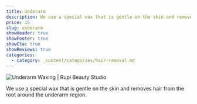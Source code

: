 ```yaml
---
title: Underarm
description: We use a special wax that is gentle on the skin and removes hair from the root around the underarm region.
price: 15
slug: underarm
showHeader: true
showFooter: true
showCta: true
showReviews: true
categories:
  - category: _content/categories/hair-removal.md
---
```


![Underarm Waxing | Rupi Beauty Studio](/uploads/services/wax-sheet.webp 'Underarm Waxing | Rupi Beauty Studio')

We use a special wax that is gentle on the skin and removes hair from the root around the underarm region.
